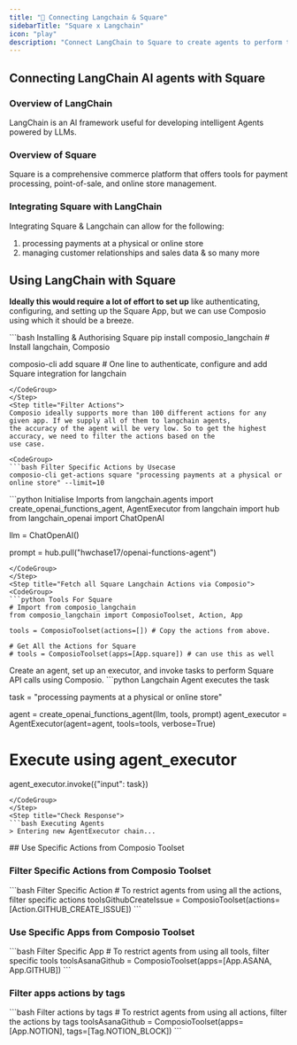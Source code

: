 ```yaml
---
title: "🚀 Connecting Langchain & Square"
sidebarTitle: "Square x Langchain"
icon: "play"
description: "Connect LangChain to Square to create agents to perform tasks using natural language"
---
```


## Connecting LangChain AI agents with Square

### Overview of LangChain

LangChain is an AI framework useful for developing intelligent Agents powered by LLMs.

### Overview of Square

Square is a comprehensive commerce platform that offers tools for payment processing, point-of-sale, and online store management.

### Integrating Square with LangChain

Integrating Square & Langchain can allow for the following:

1. processing payments at a physical or online store
2. managing customer relationships and sales data
& so many more

## Using LangChain with Square

<Steps>
<Step title="Setting Up the Environment">

**Ideally this would require a lot of effort to set up** like authenticating, configuring, and setting up the Square App, but we can use Composio using which it should be a breeze.

<CodeGroup>
```bash Installing & Authorising Square
pip install composio_langchain # Install langchain, Composio 

composio-cli add square # One line to authenticate, configure and add Square integration for langchain
```
</CodeGroup>
</Step>
<Step title="Filter Actions">
Composio ideally supports more than 100 different actions for any given app. If we supply all of them to langchain agents, 
the accuracy of the agent will be very low. So to get the highest accuracy, we need to filter the actions based on the 
use case.

<CodeGroup>
```bash Filter Specific Actions by Usecase
composio-cli get-actions square "processing payments at a physical or online store" --limit=10
```
</CodeGroup>

</Step>
<Step title="Import Base Packages">

<CodeGroup>
```python Initialise Imports
from langchain.agents import create_openai_functions_agent, AgentExecutor
from langchain import hub
from langchain_openai import ChatOpenAI


llm = ChatOpenAI()

prompt = hub.pull("hwchase17/openai-functions-agent")
```
</CodeGroup>
</Step>
<Step title="Fetch all Square Langchain Actions via Composio">
<CodeGroup>
```python Tools For Square
# Import from composio_langchain
from composio_langchain import ComposioToolset, Action, App

tools = ComposioToolset(actions=[]) # Copy the actions from above. 

# Get All the Actions for Square
# tools = ComposioToolset(apps=[App.square]) # can use this as well
```
</CodeGroup>
</Step>
<Step title="Execute the Agent">
Create an agent, set up an executor, and invoke tasks to perform Square API calls using Composio. 
<CodeGroup>
```python Langchain Agent executes the task

task = "processing payments at a physical or online store"

agent = create_openai_functions_agent(llm, tools, prompt)
agent_executor = AgentExecutor(agent=agent, tools=tools, verbose=True)

# Execute using agent_executor
agent_executor.invoke({"input": task})
```
</CodeGroup>
</Step>
<Step title="Check Response">
```bash Executing Agents
> Entering new AgentExecutor chain...
```
</Step>
</Steps>
## Use Specific Actions from Composio Toolset

### Filter Specific Actions from Composio Toolset

<CodeGroup>
```bash Filter Specific Action
# To restrict agents from using all the actions, filter specific actions
toolsGithubCreateIssue = ComposioToolset(actions=[Action.GITHUB_CREATE_ISSUE])
```
</CodeGroup>

### Use Specific Apps from Composio Toolset
<CodeGroup>
```bash Filter Specific App
# To restrict agents from using all tools, filter specific tools
toolsAsanaGithub = ComposioToolset(apps=[App.ASANA, App.GITHUB])
```
</CodeGroup>

### Filter apps actions by tags 
<CodeGroup>
```bash Filter actions by tags
# To restrict agents from using all actions, filter the actions by tags
toolsAsanaGithub = ComposioToolset(apps=[App.NOTION], tags=[Tag.NOTION_BLOCK])
```
</CodeGroup>

